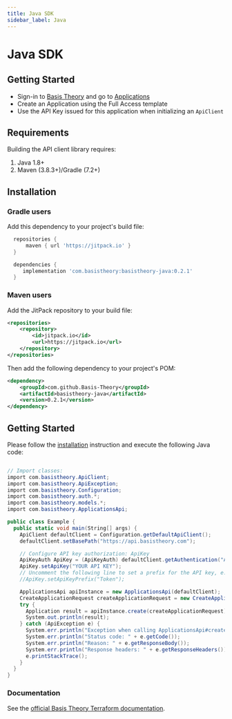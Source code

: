 ```yaml
---
title: Java SDK
sidebar_label: Java
---
```



# Java SDK

<GithubCard
  heading="Java SDK"
  icon={SDK.Java}
  organization="basis-theory"
  repository="basistheory-java"
/>

## Getting Started
* Sign-in to [Basis Theory](https://portal.basistheory.com) and go to [Applications](https://portal.basistheory.com/applications)
* Create an Application using the Full Access template
* Use the API Key issued for this application when initializing an `ApiClient`

## Requirements

Building the API client library requires:
1. Java 1.8+
2. Maven (3.8.3+)/Gradle (7.2+)

## Installation

### Gradle users

Add this dependency to your project's build file:

```groovy
  repositories {
      maven { url 'https://jitpack.io' }
  }

  dependencies {
     implementation 'com.basistheory:basistheory-java:0.2.1'
  }
```

### Maven users

Add the JitPack repository to your build file:

```xml
<repositories>
    <repository>
        <id>jitpack.io</id>
        <url>https://jitpack.io</url>
    </repository>
</repositories>
```

Then add the following dependency to your project's POM:

```xml
<dependency>
    <groupId>com.github.Basis-Theory</groupId>
    <artifactId>basistheory-java</artifactId>
    <version>0.2.1</version>
</dependency>
```

## Getting Started

Please follow the [installation](#installation) instruction and execute the following Java code:

```csharp

// Import classes:
import com.basistheory.ApiClient;
import com.basistheory.ApiException;
import com.basistheory.Configuration;
import com.basistheory.auth.*;
import com.basistheory.models.*;
import com.basistheory.ApplicationsApi;

public class Example {
  public static void main(String[] args) {
    ApiClient defaultClient = Configuration.getDefaultApiClient();
    defaultClient.setBasePath("https://api.basistheory.com");

    // Configure API key authorization: ApiKey
    ApiKeyAuth ApiKey = (ApiKeyAuth) defaultClient.getAuthentication("ApiKey");
    ApiKey.setApiKey("YOUR API KEY");
    // Uncomment the following line to set a prefix for the API key, e.g. "Token" (defaults to null)
    //ApiKey.setApiKeyPrefix("Token");

    ApplicationsApi apiInstance = new ApplicationsApi(defaultClient);
    CreateApplicationRequest createApplicationRequest = new CreateApplicationRequest(); // CreateApplicationRequest |
    try {
      Application result = apiInstance.create(createApplicationRequest);
      System.out.println(result);
    } catch (ApiException e) {
      System.err.println("Exception when calling ApplicationsApi#create");
      System.err.println("Status code: " + e.getCode());
      System.err.println("Reason: " + e.getResponseBody());
      System.err.println("Response headers: " + e.getResponseHeaders());
      e.printStackTrace();
    }
  }
}
```

### Documentation

See the [official Basis Theory Terraform documentation](https://registry.terraform.io/providers/Basis-Theory/basistheory/latest/docs).
